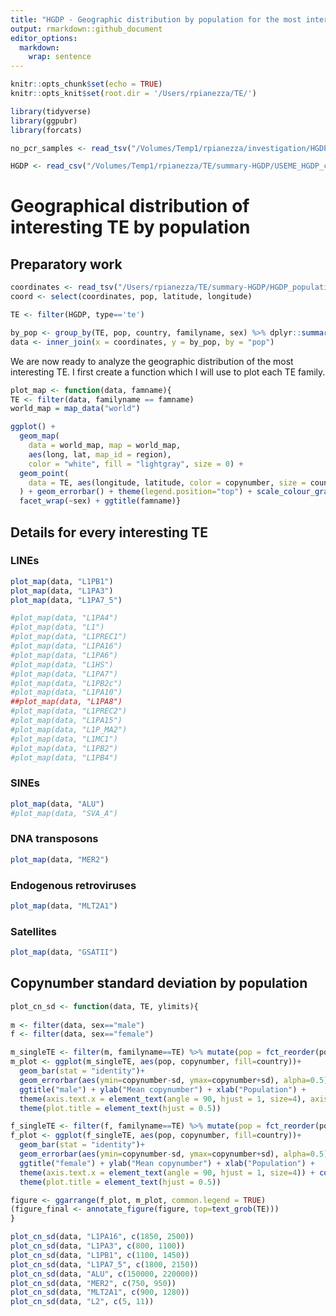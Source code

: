 ```yaml
---
title: "HGDP - Geographic distribution by population for the most interesting TEs"
output: rmarkdown::github_document
editor_options: 
  markdown: 
    wrap: sentence
---
```


```r
knitr::opts_chunk$set(echo = TRUE)
knitr::opts_knit$set(root.dir = '/Users/rpianezza/TE/')
```

```r
library(tidyverse)
library(ggpubr)
library(forcats)

no_pcr_samples <- read_tsv("/Volumes/Temp1/rpianezza/investigation/HGDP-no-PCR/HGDP-only-pcr-free-samples.tsv", col_names = ("ID"))

HGDP <- read_csv("/Volumes/Temp1/rpianezza/TE/summary-HGDP/USEME_HGDP_complete_reflib6.2_mq10_batchinfo_cutoff0.01.txt", col_names = c("ID","pop","sex","country","type","familyname","length","reads","copynumber","batch"), skip=1) %>% type_convert() %>% filter(ID %in% no_pcr_samples$ID)
```

# Geographical distribution of interesting TE by population

## Preparatory work

```r
coordinates <- read_tsv("/Users/rpianezza/TE/summary-HGDP/HGDP_populationcoordinates.txt", col_names = c("pop", "region", "latitude", "longitude"))
coord <- select(coordinates, pop, latitude, longitude)

TE <- filter(HGDP, type=='te')
```

```r
by_pop <- group_by(TE, pop, country, familyname, sex) %>% dplyr::summarise(sd=sd(copynumber), copynumber = mean(copynumber), count=n())
data <- inner_join(x = coordinates, y = by_pop, by = "pop")
```

We are now ready to analyze the geographic distribution of the most interesting TE.
I first create a function which I will use to plot each TE family.

```r
plot_map <- function(data, famname){
TE <- filter(data, familyname == famname)
world_map = map_data("world")

ggplot() +
  geom_map(
    data = world_map, map = world_map,
    aes(long, lat, map_id = region),
    color = "white", fill = "lightgray", size = 0) +
  geom_point(
    data = TE, aes(longitude, latitude, color = copynumber, size = count)
  ) + geom_errorbar() + theme(legend.position="top") + scale_colour_gradient(low = "green", high = "red") + theme(plot.title = element_text(hjust = 0.5)) +
  facet_wrap(~sex) + ggtitle(famname)}
```

## Details for every interesting TE

### LINEs

```r
plot_map(data, "L1PB1")
plot_map(data, "L1PA3")
plot_map(data, "L1PA7_5")
```

```r
#plot_map(data, "L1PA4")
#plot_map(data, "L1")
#plot_map(data, "L1PREC1")
#plot_map(data, "L1PA16")
#plot_map(data, "L1PA6")
#plot_map(data, "L1HS")
#plot_map(data, "L1PA7")
#plot_map(data, "L1PB2c")
#plot_map(data, "L1PA10")
##plot_map(data, "L1PA8")
#plot_map(data, "L1PREC2")
#plot_map(data, "L1PA15")
#plot_map(data, "L1P_MA2")
#plot_map(data, "L1MC1")
#plot_map(data, "L1PB2")
#plot_map(data, "L1PB4")
```


### SINEs

```r
plot_map(data, "ALU")
#plot_map(data, "SVA_A")
```

### DNA transposons

```r
plot_map(data, "MER2")
```

### Endogenous retroviruses

```r
plot_map(data, "MLT2A1")
```

### Satellites

```r
plot_map(data, "GSATII")
```


## Copynumber standard deviation by population

```r
plot_cn_sd <- function(data, TE, ylimits){
  
m <- filter(data, sex=="male")
f <- filter(data, sex=="female")

m_singleTE <- filter(m, familyname==TE) %>% mutate(pop = fct_reorder(pop, copynumber))
m_plot <- ggplot(m_singleTE, aes(pop, copynumber, fill=country))+
  geom_bar(stat = "identity")+
  geom_errorbar(aes(ymin=copynumber-sd, ymax=copynumber+sd), alpha=0.5)+
  ggtitle("male") + ylab("Mean copynumber") + xlab("Population") +
  theme(axis.text.x = element_text(angle = 90, hjust = 1, size=4), axis.title.y = element_blank()) + coord_cartesian(ylim=ylimits) +
  theme(plot.title = element_text(hjust = 0.5))

f_singleTE <- filter(f, familyname==TE) %>% mutate(pop = fct_reorder(pop, copynumber))
f_plot <- ggplot(f_singleTE, aes(pop, copynumber, fill=country))+
  geom_bar(stat = "identity")+
  geom_errorbar(aes(ymin=copynumber-sd, ymax=copynumber+sd), alpha=0.5)+
  ggtitle("female") + ylab("Mean copynumber") + xlab("Population") +
  theme(axis.text.x = element_text(angle = 90, hjust = 1, size=4)) + coord_cartesian(ylim=ylimits) +
  theme(plot.title = element_text(hjust = 0.5))

figure <- ggarrange(f_plot, m_plot, common.legend = TRUE)
(figure_final <- annotate_figure(figure, top=text_grob(TE)))
}

plot_cn_sd(data, "L1PA16", c(1850, 2500))
plot_cn_sd(data, "L1PA3", c(800, 1100))
plot_cn_sd(data, "L1PB1", c(1100, 1450))
plot_cn_sd(data, "L1PA7_5", c(1800, 2150))
plot_cn_sd(data, "ALU", c(150000, 220000))
plot_cn_sd(data, "MER2", c(750, 950))
plot_cn_sd(data, "MLT2A1", c(900, 1280))
plot_cn_sd(data, "L2", c(5, 11))
```

